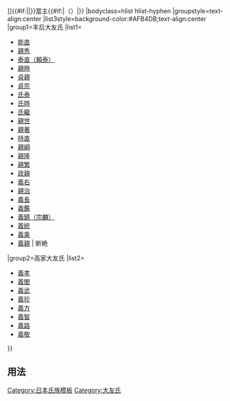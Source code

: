 {{Navbox
|name=大友氏當主
|title=[[File:Japanese Crest Daki hana Gyouyou.svg|20px|抱杏葉紋]][[大友氏|{{#if:{{{3|}}}|{{{3|}}}|大友氏}}]]{{#if:{{{1|}}}|{{{1|}}}|}}當主{{#if:{{{2|}}}|（{{{2|}}}）|}}
|bodyclass=hlist hlist-hyphen
|groupstyle=text-align:center
|list3style=background-color:#AFB4DB;text-align:center
|group1=丰后大友氏
|list1= 
*[[大友能直|能直]]
*[[大友親秀|親秀]]
*[[大友賴泰|泰直（賴泰）]]
*[[大友親時|親時]]
*[[大友貞親|貞親]]
*[[大友貞宗|貞宗]]
*[[大友氏泰|氏泰]]
*[[大友氏時|氏時]]
*[[大友氏繼|氏繼]]
*[[大友親世|親世]]
*[[大友親著|親著]]
*[[大友持直|持直]]
*[[大友親綱|親綱]]
*[[大友親隆|親隆]]
*[[大友親繁|親繁]]
*[[大友政親|政親]]
*[[大友義右|義右]]
*[[大友親治|親治]]
*[[大友義長|義長]]
*[[大友義鑑|義鑑]]
*[[大友義鎮|義鎮（宗麟）]]
*[[大友義統|義統]]
*[[大友義乘|義乘]]
*[[大友義親|義親]] &#124; 断絶
|group2=高家大友氏
|list2=
* [[大友義孝|義孝]]
* [[大友義閭|義閭]]
* [[大友義武|義武]]
* [[大友義珍|義珍]]
* [[大友義方|義方]]
* [[大友義智|義智]]
* [[大友義路|義路]]
* [[大友義敬|義敬]]
}}<noinclude>

==用法==
{{tl|大友氏當主|家名|在任年|代数}}
[[Category:日本氏族模板]]
[[Category:大友氏]]
</noinclude>